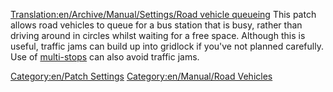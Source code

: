 [[Translation:en/Archive/Manual/Settings/Road vehicle queueing]]
This patch allows road vehicles to queue for a bus station that is busy, rather than driving around in circles whilst waiting for a free space.
Although this is useful, traffic jams can build up into gridlock if you've not planned carefully.
Use of [[en/Manual/Loading Bays|multi-stops]] can also avoid traffic jams.
[[Category:en/Patch Settings]]
[[Category:en/Manual/Road Vehicles]]

{{en/Stub}}